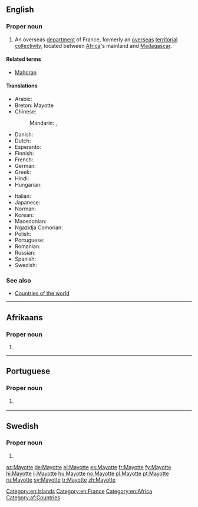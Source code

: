 ==English==
{{wikipedia}}

===Proper noun===
{{en-proper noun}}

# An overseas [[department]] of France, formerly an [[overseas]] [[territorial collectivity]], located between [[Africa]]'s mainland and [[Madagascar]].

====Related terms====
* [[Mahoran]]

====Translations====
{{trans-top|Territorial Collectivity of Mayotte}}
* Arabic: {{t|ar|مايوت|tr=mayuut|sc=Arab}}
* Breton: Mayotte
* Chinese:
*: Mandarin: {{t|cmn|馬約特|sc=Hani}}, {{t|cmn|马约特|tr=Mǎyuētè|sc=Hani}}
* Danish: {{t|da|Mayotte}}
* Dutch: {{t|nl|Mayotte}}
* Esperanto: {{t|eo|Majoto}}
* Finnish: {{t|fi|Mayotte}}
* French: {{t+|fr|Mayotte}}
* German: {{t+|de|Mayotte}}
* Greek: {{t+|el|Μαγιότ|f}}
* Hindi: {{t+|hi|मायोत|m|tr=maayoot|sc=Deva}}
* Hungarian: {{t+|hu|Mayotte}}
{{trans-mid}}
* Italian: {{t|it|Mayotte}}
* Japanese: {{t|ja|マヨット|tr=Mayotto|sc=Jpan}}
* Norman: {{t|nrf|Mayotte|f}}
* Korean: {{t|ko|마요트|tr=Mayoteu|sc=Kore}}
* Macedonian: {{t|mk|Мајот|m|tr=Majót}}
* Ngazidja Comorian: {{t|zdj|Maore}}
* Polish: {{t+|pl|Majotta}}
* Portuguese: {{t+|pt|Mayotte}}
* Romanian: {{t|ro|Mayotte}}
* Russian: {{t|ru|Майотта|f|tr=Majótta|sc=Cyrl}}
* Spanish: {{t+|es|Mayotte}}
* Swedish: {{t+|sv|Mayotte}}
{{trans-bottom}}

===See also===
* [[Appendix:Countries of the world|Countries of the world]]

[[Category:en:Islands]]
[[Category:en:France]]
[[Category:en:Africa]]

----

==Afrikaans==

===Proper noun===
{{head|af|proper noun}}

# {{l|en|Mayotte}}

[[Category:af:Countries]]

----

==Portuguese==

===Proper noun===
{{pt-proper noun|f}}

# {{l|en|Mayotte}} {{gloss|an archipelago and overseas department of France off the southeastern coast of Africa}}

----

==Swedish==

===Proper noun===
{{head|sv|proper noun}}

# {{l|en|Mayotte}}

[[az:Mayotte]]
[[de:Mayotte]]
[[el:Mayotte]]
[[es:Mayotte]]
[[fr:Mayotte]]
[[fy:Mayotte]]
[[hi:Mayotte]]
[[li:Mayotte]]
[[hu:Mayotte]]
[[no:Mayotte]]
[[pl:Mayotte]]
[[pt:Mayotte]]
[[ru:Mayotte]]
[[sv:Mayotte]]
[[tr:Mayotte]]
[[zh:Mayotte]]